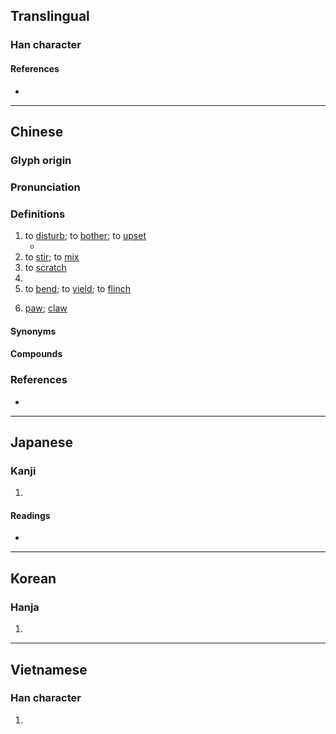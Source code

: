 {{also|挠}}
{{character info}}
==Translingual==

===Han character===
{{Han char|rn=64|rad=手|as=12|sn=15|four=54011|canj=QGGU|ids=⿰扌堯}}

====References====
* {{Han ref|kx=0454.080|dkj=12698|dj=0803.240|hdz=31952.140|uh=6493|ud=25747|bh=BCB8|bd=48312}}

----

==Chinese==
{{zh-forms|s=挠}}

===Glyph origin===
{{Han etym}}

===Pronunciation===
{{zh-pron
|m=náo
|c=naau4,naau5,naau6
|mn=qz:lâu/xm,zz:nâu/xm,zz:nāu/tw,xm,zz:lā/tw,zz:ngiáu
|mn_note=lâu/nâu/nāu - literary; lā - vernacular
|mc=y
|oc=y
|cat=v
}}

===Definitions===
{{zh-hanzi}}

# to [[disturb]]; to [[bother]]; to [[upset]]
#* {{zh-x|怒 而 撓 之 卑 而 驕 之|If your opponent is of choleric temper, seek to irritate him. Pretend to be weak, that he may grow arrogant|ref=Sunzi-G}}
# to [[stir]]; to [[mix]]
# to [[scratch]]
# {{zh-alt-form|鬧|[[noisy]]}}
# to [[bend]]; to [[yield]]; to [[flinch]]
# {{lb|zh|Nanning|_|Pinghua}} [[paw]]; [[claw]]

====Synonyms====
{{zh-dial|爪子}}

====Compounds====
{{zh-der|不屈不撓|以指撓沸|刺撓|堅毅不撓|守正不撓|屈撓|心癢難撓|抓抓撓撓|抓撓|抓撓兒|抓耳撓腮|持正不撓|摧撓|撓北|撓折|撓擾|撓癢癢|撓直為曲|撓秧|撓節|撓辭|撓鉤|撓頭|撧耳撓腮|撾撓|撾耳撓腮|曲撓|氣鼓撓刀|沮撓|百折不撓|神色不撓|臨危不撓|自撓|色撓|阻撓|馬撓子}}

===References===
* {{R:yue:Hanzi}}

----

==Japanese==

===Kanji===
{{ja-kanji|grade=|rs=手12}}

# {{rfdef|ja|sort=手12}}

====Readings====
* {{ja-readings
|goon=にょう<ねう
|kanon=どう<だう
|kanyoon=とう<たう
|kun=いた-む, いた-める, しな-う, しわ-る, おお-る, しおり, しお-る, たお-む, た-める, たわ-, たわ-む, たわ-める, たわわ, とおお, とお-む, とお-らう, みだ-す, みだ-れる
}}

----

==Korean==

===Hanja===
{{ko-hanja|hangeul=요|eumhun=|rv=yo|mr=yo|y=yo}}

# {{rfdef|ko|sort=手12}}

----

==Vietnamese==

===Han character===
{{vi-readings|rs=手12|reading=nhéo, nạo, não, nàu, ngoéo, nhàu, ngàu, nao, nảo, nảu, nãu, nạu, nhao, nháo, nháu, nhảu, nhảo}}

# {{rfdef|vi|sort=手12}}